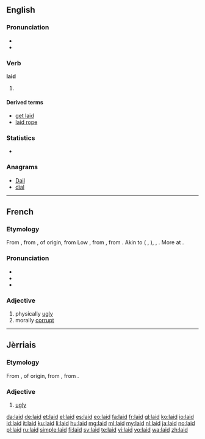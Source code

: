 ==English==

===Pronunciation===
* {{audio|en-us-laid.ogg|Audio (US)}}
* {{rhymes|eɪd}}

===Verb===
'''laid'''

# {{past of|lay}}

====Derived terms====
* [[get laid]]
* [[laid rope]]

===Statistics===
* {{rank|sound|didn't|natural|516|laid|cold|led|low}}

===Anagrams===
* [[Dail#English|Dail]]
* [[dial#English|dial]]

----

==French==

===Etymology===
From {{etyl|frm|fr}} {{term|laid||hideous, ugly|lang=frm}}, from {{etyl|fro|fr}} {{term|laid|laid, leid|unpleasant, horrible, odious|lang=fro}}, of {{etyl|gem|fr}} origin, from Low {{etyl|frk|fr}} {{recons|laiþ|laiþ|unpleasant, obstinate, odious|lang=frk}}, from {{proto|Germanic|laiþaz|sorrowful, unpleasant|lang=fr}}, from {{proto|Indo-European|leyt-|unpleasant|lang=fr}}. Akin to {{etyl|goh|-}} {{term|leid||unpleasant, odious|lang=goh}} ({{etyl|de|-}} {{term|leid||unfortunate|lang=de}}, {{term|Leid||grief|lang=de}}), {{etyl|non|-}} {{term|leiþr||odious|lang=non}}, {{etyl|ang|-}} {{term|laþ|lāþ|unpleasant, odious|lang=ang}}. More at {{l|en|loath}}.

===Pronunciation===
* {{IPA|[lɛ]|lang=fr}}
* {{audio|Fr-laid.ogg|audio}}
* {{homophones|lai|laie|lait|lang=fr}}

===Adjective===
{{fr-adj}}

# physically [[ugly]]
# morally [[corrupt]]

----

==Jèrriais==

===Etymology===
From {{etyl|fro|roa-jer}} {{term|laid|laid, leid|unpleasant, horrible, odious|lang=fro}}, of {{etyl|gem|roa-jer}} origin, from {{proto|Germanic|laiþaz|sorrowful, unpleasant|lang=roa-jer}}, from {{proto|Indo-European|leyt-|unpleasant|lang=roa-jer}}.

===Adjective===
{{roa-jer-adj}}

# [[ugly]]

[[da:laid]]
[[de:laid]]
[[et:laid]]
[[el:laid]]
[[es:laid]]
[[eo:laid]]
[[fa:laid]]
[[fr:laid]]
[[gl:laid]]
[[ko:laid]]
[[io:laid]]
[[id:laid]]
[[it:laid]]
[[ku:laid]]
[[li:laid]]
[[hu:laid]]
[[mg:laid]]
[[ml:laid]]
[[my:laid]]
[[nl:laid]]
[[ja:laid]]
[[no:laid]]
[[pl:laid]]
[[ru:laid]]
[[simple:laid]]
[[fi:laid]]
[[sv:laid]]
[[te:laid]]
[[vi:laid]]
[[vo:laid]]
[[wa:laid]]
[[zh:laid]]